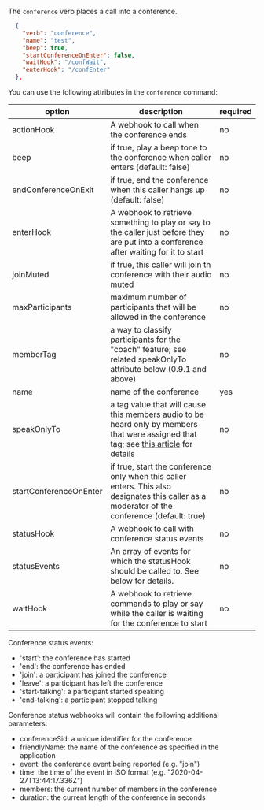 The `conference` verb places a call into a conference.
```json
  {
    "verb": "conference",
    "name": "test",
    "beep": true,
    "startConferenceOnEnter": false,
    "waitHook": "/confWait",
    "enterHook": "/confEnter"   
  },
```
You can use the following attributes in the `conference` command:

| option        | description | required  |
| ------------- |-------------| -----|
| actionHook | A webhook to call when the conference ends | no |
| beep | if true, play a beep tone to the conference when caller enters (default: false) | no |
| endConferenceOnExit | if true, end the conference when this caller hangs up (default: false) | no |
| enterHook | A webhook to retrieve something to play or say to the caller just before they are put into a conference after waiting for it to start| no |
| joinMuted | if true, this caller will join th conference with their audio muted | no |
| maxParticipants | maximum number of participants that will be allowed in the conference | no |
| memberTag | a way to classify participants for the "coach" feature; see related speakOnlyTo attribute below (0.9.1 and above)| no |
| name | name of the conference | yes |
| speakOnlyTo | a tag value that will cause this members audio to be heard only by members that were assigned that tag; see [this article](/guides/features/conferencing-coach-mode) for details | no |
| startConferenceOnEnter | if true, start the conference only when this caller enters.  This also designates this caller as a moderator of the conference (default: true) | no |
| statusHook | A webhook to call with conference status events | no |
| statusEvents | An array of events for which the statusHook should be called to. See below for details. | no | 
| waitHook | A webhook to retrieve commands to play or say while the caller is waiting for the conference to start | no |

Conference status events:

- 'start': the conference has started
- 'end': the conference has ended
- 'join': a participant has joined the conference
- 'leave': a participant has left the conference
- 'start-talking': a participant started speaking
- 'end-talking': a participant stopped talking

Conference status webhooks will contain the following additional parameters:

- conferenceSid: a unique identifier for the conference
- friendlyName: the name of the conference as specified in the application
- event: the conference event being reported (e.g. "join")
- time: the time of the event in ISO format (e.g. "2020-04-27T13:44:17.336Z")
- members: the current number of members in the conference
- duration: the current length of the conference in seconds

